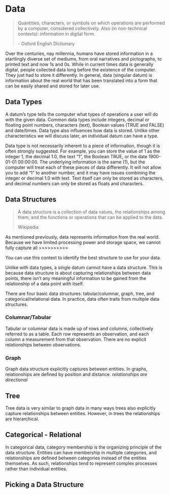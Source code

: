 # Data

> Quantities, characters, or symbols on which operations are performed by a 
> computer, considered collectively. Also (in non-technical contexts): 
> information in digital form.
>
> \- Oxford English Dictionary

Over the centuries, nay millennia, humans have stored information in a 
startlingly diverse set of mediums, from oral narratives and pictographs, to 
printed text and now 1s and 0s. While in current times data is generally 
digital, people collected data long before the existence of the computer. They
just had to store it differently. In general, data (singular datum) is
information about the real world that has been translated into a form that can
be easily shared and stored for later use.

## Data Types

A datum's type tells the computer what types of operations a user will do with
the given data. Common data types include integers, decimal or floating point
numbers, characters (text), Boolean values (TRUE and FALSE) and date/times. Data
type also influences how data is stored. Unlike other characteristics we will
discuss later, an individual datum can have a type.

Data type is not necessarily inherent to a piece of information, though it is
often strongly suggested. For example, you can store the value of 1 as the
integer 1, the decimal 1.0, the text "1", the Boolean TRUE, or the date
1900-01-01 00:00:00. The underlying information is the same (1), but the
computer will treat each of these pieces of data differently. It will not allow
you to add "1" to another number, and it may have issues combining the integer
or decimal 1.0 with text. Text itself can only be stored as characters, and
decimal numbers can only be stored as floats and characters.

## Data Structures

> A data structure is a collection of data values, the relationships among them,
> and the functions or operations that can be applied to the data.
>
> Wikipedia

As mentioned previously, data represents information from the real world. 
Because we have limited processing power and storage space, we cannot fully
capture all >>>>>>>>>>

You can use this context to identify the best structure to use for your data. 

Unlike with data types, a single datum cannot have a data structure. This is
because data structure is about capturing relationships between data points,
there isn't any meaningful information to be gained from the relationship of a
data point with itself.

There are four basic data structures: tabular/columnar, graph, tree, and
categorical/relational data. In practice, data often traits from multiple data
structures.

### Columnar/Tabular

Tabular or columnar data is made up of rows and columns, collectively referred
to as a table. Each row represents an observation, and each column a measurement
from that observation. There are no explicit relationships between observations.

### Graph

Graph data structure explicitly captures between entities. In graphs, 
relationships are defined by position and distance. *relationships are directional*

## Tree 

Tree data is very similar to graph data in many ways trees also explicitly
capture relationships between entities. However, in trees the relationships
are hierarchical. 

## Categorical - Relational 

In categorical data, category membership is the organizing principle of the 
data structure. Entities can have membership in multiple categories, and
relationships are defined between categories instead of the entities themselves.
As such, relationships tend to represent complex processes rather than
individual entities.



## Picking a Data Structure
